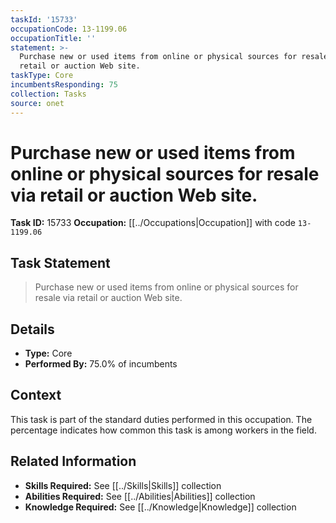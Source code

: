 ```yaml
---
taskId: '15733'
occupationCode: 13-1199.06
occupationTitle: ''
statement: >-
  Purchase new or used items from online or physical sources for resale via
  retail or auction Web site.
taskType: Core
incumbentsResponding: 75
collection: Tasks
source: onet
---
```

# Purchase new or used items from online or physical sources for resale via retail or auction Web site.

**Task ID:** 15733
**Occupation:** [[../Occupations|Occupation]] with code `13-1199.06`

## Task Statement

> Purchase new or used items from online or physical sources for resale via retail or auction Web site.

## Details

- **Type:** Core
- **Performed By:** 75.0% of incumbents

## Context

This task is part of the standard duties performed in this occupation. The percentage indicates how common this task is among workers in the field.

## Related Information

- **Skills Required:** See [[../Skills|Skills]] collection
- **Abilities Required:** See [[../Abilities|Abilities]] collection
- **Knowledge Required:** See [[../Knowledge|Knowledge]] collection
